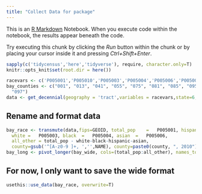 ```yaml
---
title: "Collect Data for package"
---
```


This is an [R Markdown](http://rmarkdown.rstudio.com) Notebook. When you execute code within the notebook, the results appear beneath the code. 

Try executing this chunk by clicking the *Run* button within the chunk or by placing your cursor inside it and pressing *Ctrl+Shift+Enter*. 

```r
sapply(c('tidycensus','here','tidyverse'), require, character.only=T)
knitr::opts_knit$set(root.dir = here())
```

```r
racevars <- c('P005001','P005010','P005003','P005004','P005006','P005005')
bay_counties <- c("001", "013", "041", "055", "075", "081", "085", "095",
  "097")
data <- get_decennial(geography = 'tract',variables = racevars,state=6,county=bay_counties, output = 'wide')

```

## Rename and format data
```r
bay_race <- transmute(data,fips=GEOID, total_pop	=	P005001, hispanic	=	P005010,
  white	=	P005003, black	=	P005004, asian	=	P005006, 
  all_other = total_pop - white-black-hispanic-asian,
  county=gsub('^[A-z0-9 ]+, ','',NAME), county=paste0(county, ", 2010"))
bay_long <- pivot_longer(bay_wide, cols=(total_pop:all_other), names_to = 'race',values_to = 'population')
```

## For now, I only want to save the wide format
```r
usethis::use_data(bay_race, overwrite=T)
```

